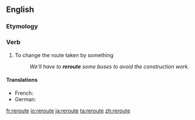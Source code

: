 ==English==

===Etymology===
{{prefix|re|route}}

===Verb===
{{en-verb|rerout|ing}}

# To change the route taken by something
#: ''We'll have to '''reroute''' some buses to avoid the construction work.''

====Translations====
{{trans-top|to change the route taken by something}}
* French: {{t|fr|recircuiter}}
* German: {{t-|de|umleiten}}
{{trans-mid}}
{{trans-bottom}}

[[fr:reroute]]
[[io:reroute]]
[[ja:reroute]]
[[ta:reroute]]
[[zh:reroute]]